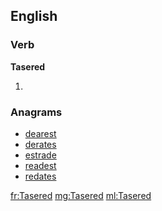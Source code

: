 ==English==

===Verb===
'''Tasered'''

# {{past of|Taser}}

===Anagrams===
* [[dearest#English|dearest]]
* [[derates#English|derates]]
* [[estrade#English|estrade]]
* [[readest#English|readest]]
* [[redates#English|redates]]

[[fr:Tasered]]
[[mg:Tasered]]
[[ml:Tasered]]